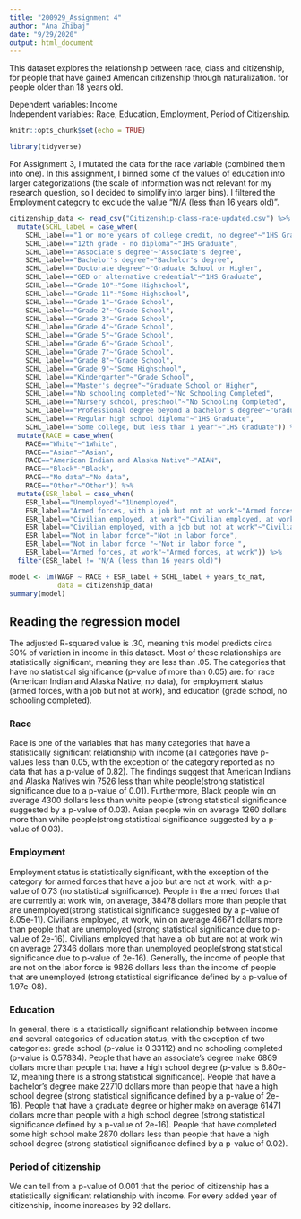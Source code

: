 ```yaml
---
title: "200929_Assignment 4"
author: "Ana Zhibaj"
date: "9/29/2020"
output: html_document
---
```


This dataset explores the relationship between race, class and citizenship, for people that have gained American citizenship through naturalization. for people older than 18 years old. 


Dependent variables: Income  
Independent variables: Race, Education, Employment, Period of Citizenship. 

```r
knitr::opts_chunk$set(echo = TRUE)
```

```r
library(tidyverse)
```

For Assignment 3, I mutated the data for the race variable (combined them into one). In this assignment, I binned some of the values of education into larger categorizations (the scale of information was not relevant for my research question, so I decided to simplify into larger bins). I filtered the Employment category to exclude the value "N/A (less than 16 years old)".

```r
citizenship_data <- read_csv("Citizenship-class-race-updated.csv") %>% 
  mutate(SCHL_label = case_when(
    SCHL_label=="1 or more years of college credit, no degree"~"1HS Graduate", # I added 1 in front of the base category. 
    SCHL_label=="12th grade - no diploma"~"1HS Graduate",
    SCHL_label=="Associate's degree"~"Associate's degree",
    SCHL_label=="Bachelor's degree"~"Bachelor's degree",
    SCHL_label=="Doctorate degree"~"Graduate School or Higher",
    SCHL_label=="GED or alternative credential"~"1HS Graduate",
    SCHL_label=="Grade 10"~"Some Highschool",
    SCHL_label=="Grade 11"~"Some Highschool",
    SCHL_label=="Grade 1"~"Grade School",
    SCHL_label=="Grade 2"~"Grade School",
    SCHL_label=="Grade 3"~"Grade School",
    SCHL_label=="Grade 4"~"Grade School",
    SCHL_label=="Grade 5"~"Grade School",
    SCHL_label=="Grade 6"~"Grade School",
    SCHL_label=="Grade 7"~"Grade School",
    SCHL_label=="Grade 8"~"Grade School",
    SCHL_label=="Grade 9"~"Some Highschool",
    SCHL_label=="Kindergarten"~"Grade School",
    SCHL_label=="Master's degree"~"Graduate School or Higher",
    SCHL_label=="No schooling completed"~"No Schooling Completed",
    SCHL_label=="Nursery school, preschool"~"No Schooling Completed",
    SCHL_label=="Professional degree beyond a bachelor's degree"~"Graduate School or Higher",
    SCHL_label=="Regular high school diploma"~"1HS Graduate",
    SCHL_label=="Some college, but less than 1 year"~"1HS Graduate")) %>%
  mutate(RACE = case_when(
    RACE=="White"~"1White",
    RACE=="Asian"~"Asian",
    RACE=="American Indian and Alaska Native"~"AIAN",
    RACE=="Black"~"Black",
    RACE=="No data"~"No data",
    RACE=="Other"~"Other")) %>%
  mutate(ESR_label = case_when(
    ESR_label=="Unemployed"~"1Unemployed",
    ESR_label=="Armed forces, with a job but not at work"~"Armed forces, y-job, no-work",
    ESR_label=="Civilian employed, at work"~"Civilian employed, at work",
    ESR_label=="Civilian employed, with a job but not at work"~"Civilian employed, y-job, no-work",
    ESR_label=="Not in labor force"~"Not in labor force",
    ESR_label=="Not in labor force "~"Not in labor force ",
    ESR_label=="Armed forces, at work"~"Armed forces, at work")) %>%
  filter(ESR_label != "N/A (less than 16 years old)")
```


```r
model <- lm(WAGP ~ RACE + ESR_label + SCHL_label + years_to_nat,
            data = citizenship_data)
summary(model)
```

## Reading the regression model

The adjusted R-squared value is .30, meaning this model predicts circa 30% of variation in income in this dataset. Most of these relationships are statistically significant, meaning they are less than .05. The categories that have no statistical significance (p-value of more than 0.05) are: for race (American Indian and Alaska Native, no data), for employment status (armed forces, with a job but not at work), and education (grade school, no schooling completed).

### Race
Race is one of the variables that has many categories that have a statistically significant relationship with income (all categories have p-values less than 0.05, with the exception of the category reported as no data that has a p-value of 0.82). The findings suggest that American Indians and Alaska Natives win 7526 less than white people(strong statistical significance due to a p-value of 0.01). Furthermore, Black people win on average 4300 dollars less than white people (strong statistical significance suggested by a p-value of 0.03). Asian people win on average 1260 dollars more than white people(strong statistical significance suggested by a p-value of 0.03). 

### Employment
Employment status is statistically significant, with the exception of the category for armed forces that have a job but are not at work, with a p-value of 0.73 (no statistical significance).  People in the armed forces that are currently at work win, on average, 38478 dollars more than people that are unemployed(strong statistical significance suggested by a p-value of 8.05e-11). Civilians employed, at work, win on average 46671 dollars more than people that are unemployed (strong statistical significance due to p-value of 2e-16). Civilians employed that have a job but are not at work win on average 27346 dollars more than unemployed people(strong statistical significance due to p-value of 2e-16). Generally, the income of people that are not on the labor force is 9826 dollars less than the income of people that are unemployed (strong statistical significance defined by a p-value of 1.97e-08). 

### Education
In general, there is a statistically significant relationship between income and several categories of education status, with the exception of two categories: grade school (p-value is 0.33112) and no schooling completed (p-value is 0.57834). People that have an associate's degree make 6869 dollars more than people that have a high school degree (p-value is 6.80e-12, meaning there is a strong statistical significance). People that have a bachelor's degree make 22710 dollars more than people that have a high school degree (strong statistical significance defined by a p-value of 2e-16).   People that have a graduate degree or higher make on average 61471 dollars more than people with a high school degree (strong statistical significance defined by a p-value of 2e-16). People that have completed some high school make 2870 dollars less than people that have a high school degree (strong statistical significance defined by a p-value of 0.02). 

### Period of citizenship
We can tell from a p-value of 0.001 that the period of citizenship has a statistically significant relationship with income. For every added year of citizenship, income increases by 92 dollars. 






